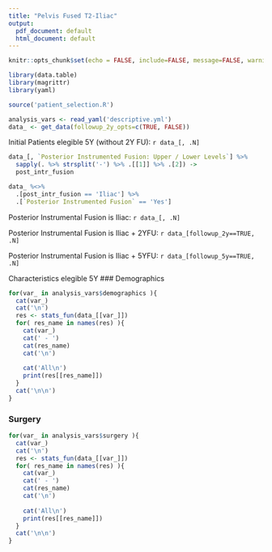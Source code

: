 ```yaml
---
title: "Pelvis Fused T2-Iliac"
output:
  pdf_document: default
  html_document: default
---
```


```r
knitr::opts_chunk$set(echo = FALSE, include=FALSE, message=FALSE, warning=FALSE, comment="")
```

```r
library(data.table)
library(magrittr)
library(yaml)

source('patient_selection.R')
```

```r
analysis_vars <- read_yaml('descriptive.yml')
data_ <- get_data(followup_2y_opts=c(TRUE, FALSE))
```
Initial Patients elegible 5Y (without 2Y FU): `r data_[, .N]`

```r
data_[, `Posterior Instrumented Fusion: Upper / Lower Levels`] %>% 
  sapply(. %>% strsplit('-') %>% .[[1]] %>% .[2]) ->
  post_intr_fusion

data_ %<>% 
  .[post_intr_fusion == 'Iliac'] %>% 
  .[`Posterior Instrumented Fusion` == 'Yes'] 
```
Posterior Instrumental Fusion is Iliac: `r data_[, .N]`

Posterior Instrumental Fusion is Iliac + 2YFU: `r data_[followup_2y==TRUE, .N]`

Posterior Instrumental Fusion is Iliac + 5YFU: `r data_[followup_5y==TRUE, .N]`

Characteristics elegible 5Y
### Demographics
```r
for(var_ in analysis_vars$demographics ){
  cat(var_)
  cat('\n')
  res <- stats_fun(data_[[var_]])
  for( res_name in names(res) ){
    cat(var_)
    cat(' - ')
    cat(res_name)
    cat('\n')
    
    cat('All\n')
    print(res[[res_name]])
  }
  cat('\n\n')
}
```

### Surgery
```r
for(var_ in analysis_vars$surgery ){
  cat(var_)
  cat('\n')
  res <- stats_fun(data_[[var_]])
  for( res_name in names(res) ){
    cat(var_)
    cat(' - ')
    cat(res_name)
    cat('\n')
    
    cat('All\n')
    print(res[[res_name]])
  }
  cat('\n\n')
}
```

